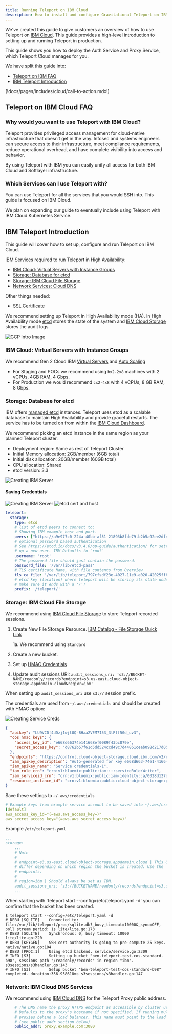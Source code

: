 ```yaml
---
title: Running Teleport on IBM Cloud
description: How to install and configure Gravitational Teleport on IBM cloud for SSH and Kubernetes access.
---
```


We've created this guide to give customers an overview of how to use Teleport on
[IBM Cloud](https://www.ibm.com/cloud). This guide provides a high-level
introduction to setting up and running Teleport in production.

<ScopedBlock scope="cloud">

This guide shows you how to deploy the Auth Service and Proxy Service, which
Teleport Cloud manages for you.

</ScopedBlock>

We have split this guide into:

- [Teleport on IBM FAQ](#teleport-on-ibm-cloud-faq)
- [IBM Teleport Introduction](#ibm-teleport-introduction)

(!docs/pages/includes/cloud/call-to-action.mdx!)

## Teleport on IBM Cloud FAQ

### Why would you want to use Teleport with IBM Cloud?

Teleport provides privileged access management for cloud-native infrastructure that
doesn’t get in the way. Infosec and systems engineers can secure access to their
infrastructure, meet compliance requirements, reduce operational overhead, and have
complete visibility into access and behavior.

By using Teleport with IBM you can easily unify all access for both IBM Cloud and
Softlayer infrastructure.

### Which Services can I use Teleport with?

You can use Teleport for all the services that you would SSH into. This guide is
focused on IBM Cloud. 

We plan on expanding our guide to eventually include using Teleport with IBM Cloud Kubernetes Service.

## IBM Teleport Introduction

This guide will cover how to set up, configure and run Teleport on IBM Cloud.

IBM Services required to run Teleport in High Availability:

- [IBM Cloud: Virtual Servers with Instance Groups](#ibm-cloud-virtual-servers-with-instance-groups)
- [Storage: Database for etcd](#storage-database-for-etcd)
- [Storage: IBM Cloud File Storage](#storage-ibm-cloud-file-storage)
- [Network Services: Cloud DNS](#network-ibm-cloud-dns-services)

Other things needed:

- [SSL Certificate](https://www.ibm.com/cloud/ssl-certificates)

We recommend setting up Teleport in High Availability mode (HA). In High Availability mode [etcd](https://etcd.io/)
stores the state of the system and [IBM Cloud Storage](https://www.ibm.com/cloud/storage)
stores the audit logs.

![GCP Intro Image](../../../img/IBM/IBM_HA.svg)

### IBM Cloud: Virtual Servers with Instance Groups

We recommend Gen 2 Cloud IBM [Virtual Servers](https://www.ibm.com/cloud/virtual-servers) and [Auto Scaling](https://cloud.ibm.com/docs/vpc?topic=vpc-faqs-auto-scale)

- For Staging and POCs we recommend using `bx2-2x8` machines with 2 vCPUs, 4GB RAM, 4 Gbps.
- For Production we would recommend `cx2-4x8` with 4 vCPUs, 8 GB RAM, 8 Gbps.

### Storage: Database for etcd

IBM offers [managed etcd](https://www.ibm.com/cloud/databases-for-etcd) instances.
Teleport uses etcd as a scalable database to maintain High Availability and provide 
graceful restarts. The service has to be turned on from within the [IBM Cloud Dashboard](https://cloud.ibm.com/catalog/services/databases-for-etcd).

We recommend picking an etcd instance in the same region as your planned Teleport
cluster.

- Deployment region: Same as rest of Teleport Cluster
- Initial Memory allocation: 2GB/member (6GB total)
- Initial disk allocation: 20GB/member (60GB total)
- CPU allocation: Shared
- etcd version: 3.3

![Creating IBM Server](../../../img/IBM/cloud.ibm.com_catalog_services_databases-for-etcd.png)

#### Saving Credentials

![Creating IBM Server](../../../img/IBM/etcd-pass.png)
![etcd cert and host](../../../img/IBM/etcd-cert-and-host.png)

```yaml
teleport:
  storage:
    type: etcd
    # list of etcd peers to connect to:
    # Showing IBM example host and port.
    peers: ["https://a9e977c0-224a-40bb-af51-21893b8fde79.b2b5a92ee2df47d58bad0fa448c15585.databases.appdomain.cloud:30359"]
    # optional password based authentication
    # See https://etcd.io/docs/v3.4.0/op-guide/authentication/ for setting
    # up a new user. IBM Defaults to `root`
    username: 'root'
    # The password file should just contain the password.
    password_file: '/var/lib/etcd-pass'
    # TLS certificate Name, with file contents from Overview
    tls_ca_file: '/var/lib/teleport/797cfsdf23e-4027-11e9-a020-42025ffb08c8.pem'
    # etcd key (location) where teleport will be storing its state under.
    # make sure it ends with a '/'!
    prefix: '/teleport/'
```

### Storage: IBM Cloud File Storage

We recommend using [IBM Cloud File Storage](https://www.ibm.com/cloud/file-storage) to store Teleport recorded sessions.

1. Create New File Storage Resource. [IBM Catalog - File Storage Quick Link](https://cloud.ibm.com/catalog/infrastructure/file-storage)

   1a. We recommend using `Standard`

2. Create a new bucket.

3. Set up [HMAC Credentials](https://cloud.ibm.com/docs/cloud-object-storage?topic=cloud-object-storage-uhc-hmac-credentials-main)

4. Update audit sessions URI: `audit_sessions_uri: 's3://BUCKET-NAME/readonly/records?endpoint=s3.us-east.cloud-object-storage.appdomain.cloud&region=ibm'`

When setting up `audit_sessions_uri` use `s3://` session prefix.

The credentials are used from `~/.aws/credentials` and should be created with HMAC option:

![Creating Service Creds](../../../img/IBM/cloud.ibm.com_object-store-service-creds.png)

```json
{
  "apikey": "LU9VCDf4dDzj1wjt0Q-BHaa2VEM7I53_3lPff50d_uv3",
  "cos_hmac_keys": {
    "access_key_id": "e668d66374e141668ef0089f43bc879e",
    "secret_access_key": "d8762b57f61d5dd524ccd49c7d44861ceab098d217d05836"
  },
  "endpoints": "https://control.cloud-object-storage.cloud.ibm.com/v2/endpoints",
  "iam_apikey_description": "Auto-generated for key e668d663-74e1-4166-8ef0-089f43bc879e",
  "iam_apikey_name": "Service credentials-1",
  "iam_role_crn": "crn:v1:bluemix:public:iam::::serviceRole:Writer",
  "iam_serviceid_crn": "crn:v1:bluemix:public:iam-identity::a/0328d127d04047548c9d4bedcd24b85e::serviceid:ServiceId-c7ee0ee9-ea74-467f-a49e-ef60f6b27a71",
  "resource_instance_id": "crn:v1:bluemix:public:cloud-object-storage:global:a/0328d127d04047548c9d4bedcd24b85e:32049c3c-207e-4731-8b8a-53bf3b4844e7::"
}
```

Save these settings to `~/.aws/credentials`

```yaml
# Example keys from example service account to be saved into ~/.aws/credentials
[default]
aws_access_key_id="(=aws.aws_access_key=)"
aws_secret_access_key="(=aws.aws_secret_access_key=)"
```

Example `/etc/teleport.yaml`

```yaml
...
storage:
    ...
    # Note
    #
    # endpoint=s3.us-east.cloud-object-storage.appdomain.cloud | This URL will
    # differ depending on which region the bucket is created. Use the  public
    # endpoints.
    #
    # region=ibm | Should always be set as IBM.
    audit_sessions_uri: 's3://BUCKETNAME/readonly/records?endpoint=s3.us-east.cloud-object-storage.appdomain.cloud&region=ibm'
    ...
```

<Admonition type="tip">
  When starting with `teleport start --config=/etc/teleport.yaml -d` you can confirm that the
  bucket has been created.
</Admonition>

```code
$ teleport start --config=/etc/teleport.yaml -d
# DEBU [SQLITE]    Connected to: file:/var/lib/teleport/proc/sqlite.db?_busy_timeout=10000&_sync=OFF, poll stream period: 1s lite/lite.go:173
# DEBU [SQLITE]    Synchronous: 0, busy timeout: 10000 lite/lite.go:220
# DEBU [KEYGEN]    SSH cert authority is going to pre-compute 25 keys. native/native.go:104
# DEBU [PROC:1]    Using etcd backend. service/service.go:2309
# INFO [S3]        Setting up bucket "ben-teleport-test-cos-standard-b98", sessions path "/readonly/records" in region "ibm". s3sessions/s3handler.go:143
# INFO [S3]        Setup bucket "ben-teleport-test-cos-standard-b98" completed. duration:356.958618ms s3sessions/s3handler.go:147
```

### Network: IBM Cloud DNS Services

We recommend using [IBM Cloud DNS](https://cloud.ibm.com/catalog/services/dns-services) for
the Teleport Proxy public address.

```yaml
    # The DNS name the proxy HTTPS endpoint as accessible by cluster users.
    # Defaults to the proxy's hostname if not specified. If running multiple
    # proxies behind a load balancer, this name must point to the load balancer
    # (see public_addr section below)
    public_addr: proxy.example.com:3080
```

